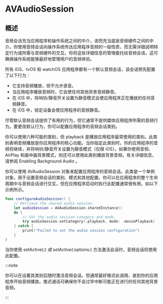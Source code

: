 # AVAudioSession

<ToBePolishedAfterTranslation />

<OriginalSource
  title="AVAudioSession"
  url="https://developer.apple.com/documentation/avfaudio/avaudiosession"
  summary="一个对象，用于向系统传达你打算如何在应用程序中使用音频"
/>

## 概述

音频会话充当应用程序和操作系统之间的中介，进而充当底层音频硬件之间的中介。你使用音频会话向操作系统传达应用程序音频的一般性质，而无需详细说明特定行为或所需与音频硬件的交互。你将这些详细信息的管理委托给音频会话，这可确保操作系统能够最好地管理用户的音频体验。

所有 iOS、tvOS 和 watchOS 应用程序都有一个默认音频会话，该会话预先配置了以下行为：

- 它支持音频播放，但不允许录音。
- 当应用程序播放音频时，它会使任何其他背景音频静音。
- 在 iOS 中，将响铃/静音开关设置为静音模式会使应用程序正在播放的任何音频静音。
- 在 iOS 中，锁定设备会使应用程序的音频静音。

尽管默认音频会话提供了有用的行为，但它通常不提供媒体应用程序所需的音频行为。要更改默认行为，你可以配置应用程序的音频会话类别。

你可以使用六种可能的类别，但 playback 是播放应用程序最常使用的类别。此类别表明音频播放是你应用程序的核心功能。当你指定此类别时，你的应用程序的音频将继续，并将响铃/静音开关设置为静音模式（仅限 iOS）。如果你使用音频、AirPlay 和画中画背景模式，则还可以使用此类别播放背景音频。有关详细信息，请参阅 Enabling Background Audio 。

你可以使用 AVAudioSession 对象来配置应用程序的音频会话。此类是一个单例对象，用于设置音频会话的类别、模式和其他配置。你可以在应用程序的整个生命周期中与音频会话进行交互，但在应用程序启动时执行此配置通常很有用，如以下示例所示。

```swift
func configureAudioSession() {
    // Retrieve the shared audio session.
    let audioSession = AVAudioSession.sharedInstance()
    do {
        // Set the audio session category and mode.
        try audioSession.setCategory(.playback, mode: .moviePlayback)
    } catch {
        print("Failed to set the audio session configuration")
    }
}
```

当你使用 setActive(_:) 或 setActive(_:options:) 方法激活会话时，音频会话将使用此配置。

:::note

你可以在设置其类别后随时激活音频会话，但通常最好推迟此调用，直到你的应用程序开始音频播放。推迟通话可确保你不会过早中断可能正在进行的任何其他背景音频。

:::
